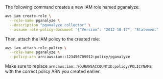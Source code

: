 The following command creates a new IAM role named pganalyze:

```bash
aws iam create-role \
  --role-name pganalyze \
  --description "pganalyze collector" \
  --assume-role-policy-document '{"Version": "2012-10-17", "Statement": [{"Effect": "Allow", "Principal": {"Service": "ec2.amazonaws.com"}, "Action": "sts:AssumeRole"}]}'
```

Then, attach the IAM policy to the created role:

```bash
aws iam attach-role-policy \
  --role-name pganalyze \
  --policy-arn arn:aws:iam::123456789012:policy/pganalyze
```

Make sure to replace `arn:aws:iam::YOURAWSACCOUNTID:policy/POLICYNAME` with the
correct policy ARN you created earlier.
